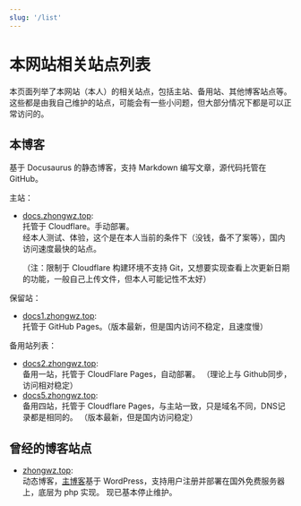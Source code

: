 ```yaml
---
slug: '/list'
---
```

# 本网站相关站点列表

本页面列举了本网站（本人）的相关站点，包括主站、备用站、其他博客站点等。
这些都是由我自己维护的站点，可能会有一些小问题，但大部分情况下都是可以正常访问的。

## 本博客

基于 Docusaurus 的静态博客，支持 Markdown 编写文章，源代码托管在 GitHub。

主站：
- [docs.zhongwz.top](https://docs.zhongwz.top):  
    托管于 Cloudflare。手动部署。  
    经本人测试、体验，这个是在本人当前的条件下（没钱，备不了案等），国内访问速度最快的站点。

    （注：限制于 Cloudflare 构建环境不支持 Git，又想要实现查看上次更新日期的功能，一般自己上传文件，但本人可能记性不太好）

保留站：

- [docs1.zhongwz.top](https://docs1.zhongwz.top):  
    托管于 GitHub Pages。（版本最新，但是国内访问不稳定，且速度慢）

备用站列表：

- [docs2.zhongwz.top](https://docs2.zhongwz.top):  
    备用一站，托管于 CloudFlare Pages，自动部署。
    （理论上与 Github同步，访问相对稳定）
- [docs5.zhongwz.top](https://docs5.zhongwz.top):  
    备用四站，托管于 Cloudflare Pages，与主站一致，只是域名不同，DNS记录都是相同的。
    （版本最新，但是国内访问稳定）

## 曾经的博客站点
- [zhongwz.top](https://zhongwz.top):  
    动态博客，[主博客](https://zhongwz.top/wordpress)基于 WordPress，支持用户注册并部署在国外免费服务器上，底层为 php 实现。
    现已基本停止维护。